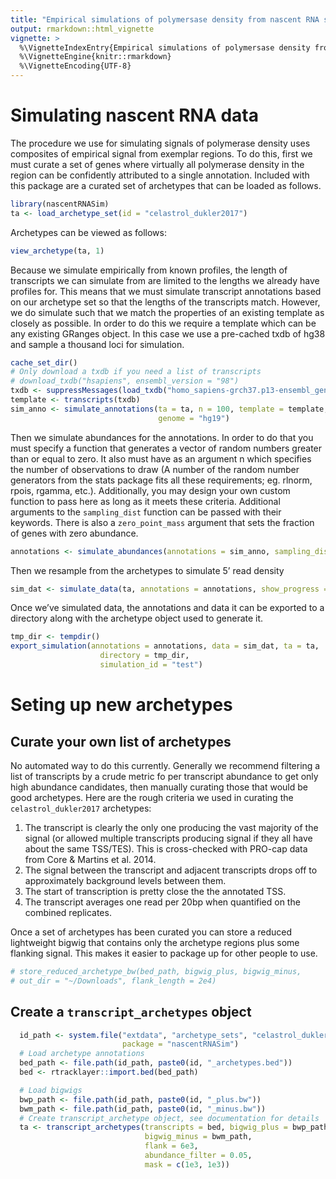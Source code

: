 ```yaml
---
title: "Empirical simulations of polymersase density from nascent RNA sequencing data"
output: rmarkdown::html_vignette
vignette: >
  %\VignetteIndexEntry{Empirical simulations of polymersase density from nascent RNA sequencing data}
  %\VignetteEngine{knitr::rmarkdown}
  %\VignetteEncoding{UTF-8}
---
```


# Simulating nascent RNA data

The procedure we use for simulating signals of polymerase density uses composites of
empirical signal from exemplar regions. To do this, first we must curate a set of genes
where virtually all polymerase density in the region can be confidently attributed to a
single annotation. Included with this package are a curated set of archetypes that can
be loaded as follows.
```r
library(nascentRNASim)
ta <- load_archetype_set(id = "celastrol_dukler2017")
```

Archetypes can be viewed as follows:
```r
view_archetype(ta, 1)
```

Because we simulate empirically from known profiles, the length of transcripts we can 
simulate from are limited to the lengths we already have profiles for. This means that
we must simulate transcript annotations based on our archetype set so that the lengths
of the transcripts match. However, we do simulate such that we match the properties of
an existing template as closely as possible. In order to do this we require a template
which can be any existing GRanges object. In this case we use a pre-cached txdb of hg38
and sample a thousand loci for simulation.

```r
cache_set_dir()
# Only download a txdb if you need a list of transcripts
# download_txdb("hsapiens", ensembl_version = "98")
txdb <- suppressMessages(load_txdb("homo_sapiens-grch37.p13-ensembl_genes_99.txdb"))
template <- transcripts(txdb)
sim_anno <- simulate_annotations(ta = ta, n = 100, template = template, seed = 5,
                                 genome = "hg19")
```

Then we simulate abundances for the annotations. In order to do that you must specify a
function that generates a vector of random numbers greater than or equal to zero. It also
must have as an argument n which specifies the number of observations to draw (A number
of the random number generators from the stats package fits all these requirements; eg.
rlnorm, rpois, rgamma, etc.). Additionally, you may design your own custom function to
pass here as long as it meets these criteria. Additional arguments to the `sampling_dist`
function can be passed with their keywords. There is also a `zero_point_mass` argument
that sets the fraction of genes with zero abundance.
```r
annotations <- simulate_abundances(annotations = sim_anno, sampling_dist = rgtex)
```

Then we resample from the archetypes to simulate 5' read density
```r
sim_dat <- simulate_data(ta, annotations = annotations, show_progress = T)
```

Once we've simulated data, the annotations and data it can be exported to a directory
along with the archetype object used to generate it.
```r
tmp_dir <- tempdir()
export_simulation(annotations = annotations, data = sim_dat, ta = ta, 
                    directory = tmp_dir,
                    simulation_id = "test")
```

# Seting up new archetypes

## Curate your own list of archetypes

No automated way to do this currently. Generally we recommend filtering a list of
transcripts by a crude metric fo per transcript abundance to get only high abundance
candidates, then manually curating those that would be good archetypes. Here are the 
rough criteria we used in curating the `celastrol_dukler2017` archetypes:

  1. The transcript is clearly the only one producing the vast majority of the signal (or allowed multiple transcripts producing signal if they all have about the same TSS/TES). This is cross-checked with PRO-cap data from Core & Martins et al. 2014.
  2. The signal between the transcript and adjacent transcripts drops off to approximately background levels between them.
  3. The start of transcription is pretty close the the annotated TSS.
  4. The transcript averages one read per 20bp when quantified on the combined replicates.

Once a set of archetypes has been curated you can store a reduced lightweight bigwig that
contains only the archetype regions plus some flanking signal. This makes it easier to
package up for other people to use.
```r
# store_reduced_archetype_bw(bed_path, bigwig_plus, bigwig_minus,
# out_dir = "~/Downloads", flank_length = 2e4)
```

## Create a `transcript_archetypes` object

```r
  id_path <- system.file("extdata", "archetype_sets", "celastrol_dukler2017",
                         package = "nascentRNASim")
  # Load archetype annotations
  bed_path <- file.path(id_path, paste0(id, "_archetypes.bed"))
  bed <- rtracklayer::import.bed(bed_path)

  # Load bigwigs
  bwp_path <- file.path(id_path, paste0(id, "_plus.bw"))
  bwm_path <- file.path(id_path, paste0(id, "_minus.bw"))
  # Create transcript_archetype object, see documentation for details
  ta <- transcript_archetypes(transcripts = bed, bigwig_plus = bwp_path,
                              bigwig_minus = bwm_path,
                              flank = 6e3,
                              abundance_filter = 0.05,
                              mask = c(1e3, 1e3))
```

